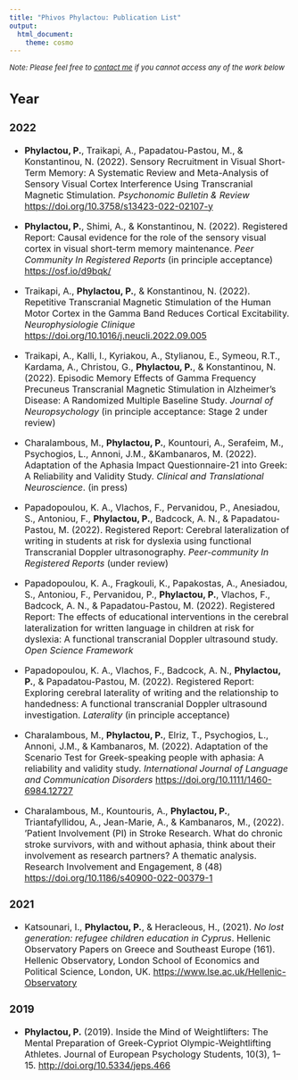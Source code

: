 ```yaml
---
title: "Phivos Phylactou: Publication List"
output:
  html_document:
    theme: cosmo
---
```


<font size="2"> *Note: Please feel free to [contact me](https://phivph.github.io/contact.html) if you cannot access any of the work below* <font size="3">

## Year {.tabset}

### 2022
- **Phylactou, P.**, Traikapi, A., Papadatou-Pastou, M., & Konstantinou, N. (2022). Sensory Recruitment in Visual Short-Term Memory: A Systematic Review and Meta-Analysis of Sensory Visual Cortex Interference Using Transcranial Magnetic Stimulation. *Psychonomic Bulletin & Review* [https://doi.org/10.3758/s13423-022-02107-y](https://doi.org/10.3758/s13423-022-02107-y)

- **Phylactou, P.**, Shimi, A., & Konstantinou, N. (2022). Registered Report: Causal evidence for the role of the sensory visual cortex in visual short-term memory maintenance. *Peer Community In Registered Reports* (in principle acceptance) [https://osf.io/d9bqk/](https://osf.io/d9bqk/) 

- Traikapi, A., **Phylactou, P.**, & Konstantinou, N. (2022). Repetitive Transcranial Magnetic Stimulation of the Human Motor Cortex in the Gamma Band Reduces Cortical Excitability. *Neurophysiologie Clinique* [https://doi.org/10.1016/j.neucli.2022.09.005](https://doi.org/10.1016/j.neucli.2022.09.005)

- Traikapi, A., Kalli, I., Kyriakou, A., Stylianou, E., Symeou, R.T., Kardama, A., Christou, G., **Phylactou, P.**, & Konstantinou, N. (2022). Episodic Memory Effects of Gamma Frequency Precuneus Transcranial Magnetic Stimulation in Alzheimer’s Disease: A Randomized Multiple Baseline Study. *Journal of Neuropsychology* (in principle acceptance: Stage 2 under review) 

- Charalambous, M., **Phylactou, P.**, Kountouri, A.,  Serafeim, M., Psychogios, L., Annoni, J.M., &Kambanaros, M. (2022). Adaptation of the Aphasia Impact Questionnaire-21 into Greek: A Reliability and Validity Study. *Clinical and Translational Neuroscience*. (in press)

- Papadopoulou, K. A., Vlachos, F., Pervanidou, P., Anesiadou, S., Antoniou, F., **Phylactou, P.**, Badcock, A. N., & Papadatou-Pastou, M. (2022). Registered Report: Cerebral lateralization of writing in students at risk for dyslexia using functional Transcranial Doppler ultrasonography. *Peer-community In Registered Reports* (under review)

- Papadopoulou, K. A., Fragkouli, K., Papakostas, A., Anesiadou, S., Antoniou, F., Pervanidou, P., **Phylactou, P.**, Vlachos, F., Badcock, A. N., & Papadatou-Pastou, M. (2022). Registered Report: The effects of educational interventions in the cerebral lateralization for written language in children at risk for dyslexia: A functional transcranial Doppler ultrasound study. *Open Science Framework*

- Papadopoulou, K. A., Vlachos, F., Badcock, A. N., **Phylactou, P.**, & Papadatou-Pastou, M. (2022). Registered Report: Exploring cerebral laterality of writing and the relationship to handedness: A functional transcranial Doppler ultrasound investigation. *Laterality* (in principle acceptance)

- Charalambous, M., **Phylactou, P.**, Elriz, T., Psychogios, L., Annoni, J.M., & Kambanaros, M. (2022). Adaptation of the Scenario Test for Greek-speaking people with aphasia: A reliability and validity study. *International Journal of Language and Communication Disorders* [https://doi.org/10.1111/1460-6984.12727](https://doi.org/10.1111/1460-6984.12727)

- Charalambous, M., Kountouris, A., **Phylactou, P.**, Triantafyllidou, A., Jean-Marie, A., & Kambanaros, M., (2022). 'Patient Involvement (PI) in Stroke Research. What do chronic stroke survivors, with and without aphasia, think about their involvement as research partners? A thematic analysis. Research Involvement and Engagement, 8 (48) [https://doi.org/10.1186/s40900-022-00379-1](https://doi.org/10.1186/s40900-022-00379-1) 

### 2021
- Katsounari, I., **Phylactou, P.**, & Heracleous, H., (2021). *No lost generation: refugee children education in Cyprus*. Hellenic Observatory Papers on Greece and Southeast Europe (161). Hellenic Observatory, London School of Economics and Political Science, London, UK. [https://www.lse.ac.uk/Hellenic-Observatory](https://www.lse.ac.uk/Hellenic-Observatory/Assets/Documents/Publications/GreeSE-Papers/GreeSE-No161.pdf)

### 2019
- **Phylactou, P.** (2019). Inside the Mind of Weightlifters: The Mental Preparation of Greek-Cypriot Olympic-Weightlifting Athletes.  Journal of European Psychology Students, 10(3), 1–15. [http://doi.org/10.5334/jeps.466](http://doi.org/10.5334/jeps.466)

